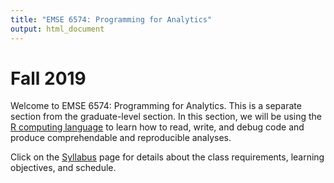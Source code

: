 ```yaml
---
title: "EMSE 6574: Programming for Analytics"
output: html_document
---
```


# Fall 2019

Welcome to EMSE 6574: Programming for Analytics. This is a separate section from the graduate-level section. In this section, we will be using the [R computing language](https://www.r-project.org/) to learn how to read, write, and debug code and produce comprehendable and reproducible analyses. 

Click on the [Syllabus](syllabus.html) page for details about the class requirements, learning objectives, and schedule. 